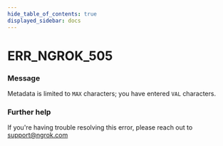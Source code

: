 ```yaml
---
hide_table_of_contents: true
displayed_sidebar: docs
---
```



# ERR_NGROK_505

### Message

Metadata is limited to `MAX` characters; you have entered `VAL` characters.

<ErrorDetails error="err_ngrok_505" />

### Further help

If you're having trouble resolving this error, please reach out to [support@ngrok.com](mailto:support@ngrok.com?subject=Help%20with%20ERR_NGROK_505)
